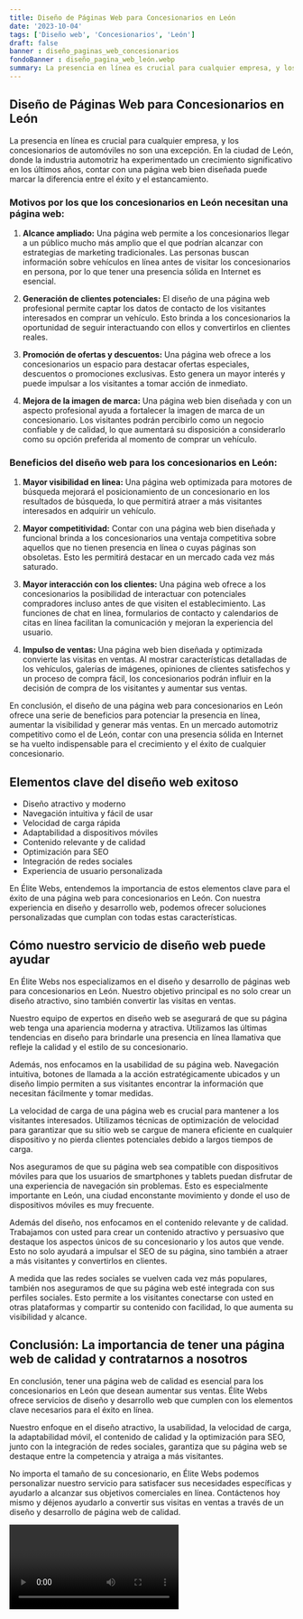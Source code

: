 ```yaml
---
title: Diseño de Páginas Web para Concesionarios en León
date: '2023-10-04'
tags: ['Diseño web', 'Concesionarios', 'León']
draft: false
banner : diseño_paginas_web_concesionarios
fondoBanner : diseño_pagina_web_león.webp
summary: La presencia en línea es crucial para cualquier empresa, y los concesionarios de automóviles no son una excepción. En la ciudad de León, donde la industria automotriz ha experimentado un crecimiento significativo en los últimos años, contar con una página web bien diseñada puede marcar la diferencia entre el éxito y el estancamiento.
---
```


## Diseño de Páginas Web para Concesionarios en León

La presencia en línea es crucial para cualquier empresa, y los concesionarios de automóviles no son una excepción. En la ciudad de León, donde la industria automotriz ha experimentado un crecimiento significativo en los últimos años, contar con una página web bien diseñada puede marcar la diferencia entre el éxito y el estancamiento.

### Motivos por los que los concesionarios en León necesitan una página web:

1. **Alcance ampliado:** Una página web permite a los concesionarios llegar a un público mucho más amplio que el que podrían alcanzar con estrategias de marketing tradicionales. Las personas buscan información sobre vehículos en línea antes de visitar los concesionarios en persona, por lo que tener una presencia sólida en Internet es esencial.

2. **Generación de clientes potenciales:** El diseño de una página web profesional permite captar los datos de contacto de los visitantes interesados en comprar un vehículo. Esto brinda a los concesionarios la oportunidad de seguir interactuando con ellos y convertirlos en clientes reales.

3. **Promoción de ofertas y descuentos:** Una página web ofrece a los concesionarios un espacio para destacar ofertas especiales, descuentos o promociones exclusivas. Esto genera un mayor interés y puede impulsar a los visitantes a tomar acción de inmediato.

4. **Mejora de la imagen de marca:** Una página web bien diseñada y con un aspecto profesional ayuda a fortalecer la imagen de marca de un concesionario. Los visitantes podrán percibirlo como un negocio confiable y de calidad, lo que aumentará su disposición a considerarlo como su opción preferida al momento de comprar un vehículo.

### Beneficios del diseño web para los concesionarios en León:

1. **Mayor visibilidad en línea:** Una página web optimizada para motores de búsqueda mejorará el posicionamiento de un concesionario en los resultados de búsqueda, lo que permitirá atraer a más visitantes interesados en adquirir un vehículo.

2. **Mayor competitividad:** Contar con una página web bien diseñada y funcional brinda a los concesionarios una ventaja competitiva sobre aquellos que no tienen presencia en línea o cuyas páginas son obsoletas. Esto les permitirá destacar en un mercado cada vez más saturado.

3. **Mayor interacción con los clientes:** Una página web ofrece a los concesionarios la posibilidad de interactuar con potenciales compradores incluso antes de que visiten el establecimiento. Las funciones de chat en línea, formularios de contacto y calendarios de citas en línea facilitan la comunicación y mejoran la experiencia del usuario.

4. **Impulso de ventas:** Una página web bien diseñada y optimizada convierte las visitas en ventas. Al mostrar características detalladas de los vehículos, galerías de imágenes, opiniones de clientes satisfechos y un proceso de compra fácil, los concesionarios podrán influir en la decisión de compra de los visitantes y aumentar sus ventas.

En conclusión, el diseño de una página web para concesionarios en León ofrece una serie de beneficios para potenciar la presencia en línea, aumentar la visibilidad y generar más ventas. En un mercado automotriz competitivo como el de León, contar con una presencia sólida en Internet se ha vuelto indispensable para el crecimiento y el éxito de cualquier concesionario.

<GifSeo />

<Cta />

## Elementos clave del diseño web exitoso
- Diseño atractivo y moderno
- Navegación intuitiva y fácil de usar
- Velocidad de carga rápida
- Adaptabilidad a dispositivos móviles
- Contenido relevante y de calidad
- Optimización para SEO
- Integración de redes sociales
- Experiencia de usuario personalizada

En Élite Webs, entendemos la importancia de estos elementos clave para el éxito de una página web para concesionarios en León. Con nuestra experiencia en diseño y desarrollo web, podemos ofrecer soluciones personalizadas que cumplan con todas estas características. 

## Cómo nuestro servicio de diseño web puede ayudar
En Élite Webs nos especializamos en el diseño y desarrollo de páginas web para concesionarios en León. Nuestro objetivo principal es no solo crear un diseño atractivo, sino también convertir las visitas en ventas.

Nuestro equipo de expertos en diseño web se asegurará de que su página web tenga una apariencia moderna y atractiva. Utilizamos las últimas tendencias en diseño para brindarle una presencia en línea llamativa que refleje la calidad y el estilo de su concesionario.

Además, nos enfocamos en la usabilidad de su página web. Navegación intuitiva, botones de llamada a la acción estratégicamente ubicados y un diseño limpio permiten a sus visitantes encontrar la información que necesitan fácilmente y tomar medidas.

La velocidad de carga de una página web es crucial para mantener a los visitantes interesados. Utilizamos técnicas de optimización de velocidad para garantizar que su sitio web se cargue de manera eficiente en cualquier dispositivo y no pierda clientes potenciales debido a largos tiempos de carga.

Nos aseguramos de que su página web sea compatible con dispositivos móviles para que los usuarios de smartphones y tablets puedan disfrutar de una experiencia de navegación sin problemas. Esto es especialmente importante en León, una ciudad enconstante movimiento y donde el uso de dispositivos móviles es muy frecuente.

Además del diseño, nos enfocamos en el contenido relevante y de calidad. Trabajamos con usted para crear un contenido atractivo y persuasivo que destaque los aspectos únicos de su concesionario y los autos que vende. Esto no solo ayudará a impulsar el SEO de su página, sino también a atraer a más visitantes y convertirlos en clientes.

A medida que las redes sociales se vuelven cada vez más populares, también nos aseguramos de que su página web esté integrada con sus perfiles sociales. Esto permite a los visitantes conectarse con usted en otras plataformas y compartir su contenido con facilidad, lo que aumenta su visibilidad y alcance.

## Conclusión: La importancia de tener una página web de calidad y contratarnos a nosotros
En conclusión, tener una página web de calidad es esencial para los concesionarios en León que desean aumentar sus ventas. Élite Webs ofrece servicios de diseño y desarrollo web que cumplen con los elementos clave necesarios para el éxito en línea.

Nuestro enfoque en el diseño atractivo, la usabilidad, la velocidad de carga, la adaptabilidad móvil, el contenido de calidad y la optimización para SEO, junto con la integración de redes sociales, garantiza que su página web se destaque entre la competencia y atraiga a más visitantes.

No importa el tamaño de su concesionario, en Élite Webs podemos personalizar nuestro servicio para satisfacer sus necesidades específicas y ayudarlo a alcanzar sus objetivos comerciales en línea. Contáctenos hoy mismo y déjenos ayudarlo a convertir sus visitas en ventas a través de un diseño y desarrollo de página web de calidad.

<Video />

<CtaBot job='Concesionarios' city='León'/>

<Gmaps query='León+españa+maps' />